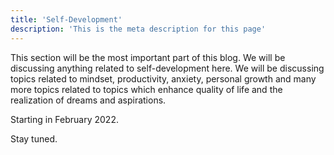 ```yaml
---
title: 'Self-Development'
description: 'This is the meta description for this page'
---
```


This section will be the most important part of this blog. We will be discussing anything related to self-development here. We will be discussing
topics related to mindset, productivity, anxiety, personal growth and many more topics related to topics which enhance quality of life and the realization of dreams and aspirations.

Starting in February 2022.

Stay tuned.
